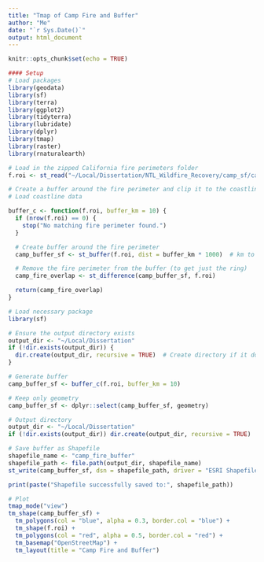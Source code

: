```yaml
---
title: "Tmap of Camp Fire and Buffer"
author: "Me"
date: "`r Sys.Date()`"
output: html_document
---
```


```r
knitr::opts_chunk$set(echo = TRUE)
```

```r
#### Setup
# Load packages
library(geodata)
library(sf)
library(terra)
library(ggplot2)
library(tidyterra)
library(lubridate)
library(dplyr)
library(tmap)
library(raster)
library(rnaturalearth)

```


```r
# Load in the zipped California fire perimeters folder
f.roi <- st_read("~/Local/Dissertation/NTL_Wildfire_Recovery/camp_sf/camp_fire.shp") # Load shapefile

```

```r
# Create a buffer around the fire perimeter and clip it to the coastline
# Load coastline data

buffer_c <- function(f.roi, buffer_km = 10) {
  if (nrow(f.roi) == 0) {
    stop("No matching fire perimeter found.")
  }

  # Create buffer around the fire perimeter
  camp_buffer_sf <- st_buffer(f.roi, dist = buffer_km * 1000)  # km to meters

  # Remove the fire perimeter from the buffer (to get just the ring)
  camp_fire_overlap <- st_difference(camp_buffer_sf, f.roi)

  return(camp_fire_overlap)
}

# Load necessary package
library(sf)

# Ensure the output directory exists
output_dir <- "~/Local/Dissertation"
if (!dir.exists(output_dir)) {
  dir.create(output_dir, recursive = TRUE)  # Create directory if it doesn't exist
}

# Generate buffer
camp_buffer_sf <- buffer_c(f.roi, buffer_km = 10)

# Keep only geometry
camp_buffer_sf <- dplyr::select(camp_buffer_sf, geometry)

# Output directory
output_dir <- "~/Local/Dissertation"
if (!dir.exists(output_dir)) dir.create(output_dir, recursive = TRUE)

# Save buffer as Shapefile
shapefile_name <- "camp_fire_buffer"
shapefile_path <- file.path(output_dir, shapefile_name)
st_write(camp_buffer_sf, dsn = shapefile_path, driver = "ESRI Shapefile", append = FALSE)

print(paste("Shapefile successfully saved to:", shapefile_path))

# Plot
tmap_mode("view")
tm_shape(camp_buffer_sf) + 
  tm_polygons(col = "blue", alpha = 0.3, border.col = "blue") + 
  tm_shape(f.roi) + 
  tm_polygons(col = "red", alpha = 0.5, border.col = "red") + 
  tm_basemap("OpenStreetMap") + 
  tm_layout(title = "Camp Fire and Buffer")

```
